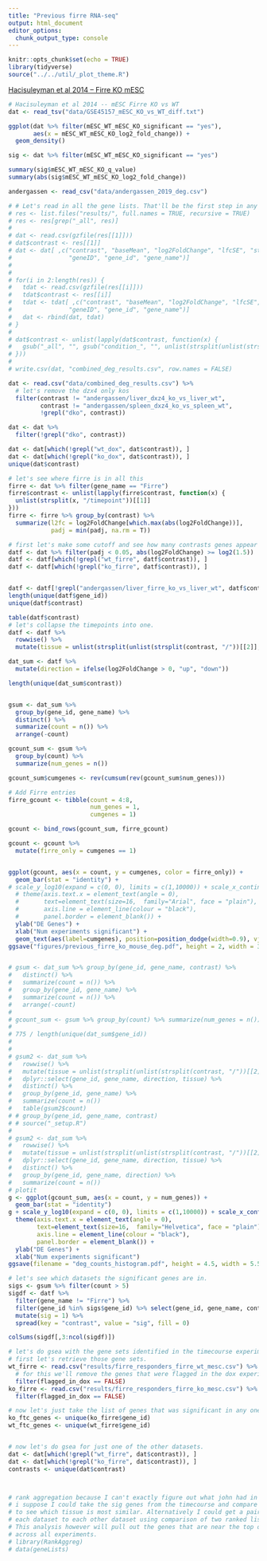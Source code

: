 ```yaml
---
title: "Previous firre RNA-seq"
output: html_document
editor_options: 
  chunk_output_type: console
---
```


```r
knitr::opts_chunk$set(echo = TRUE)
library(tidyverse)
source("../../util/_plot_theme.R")
```


[Hacisuleyman et al 2014 -- Firre KO mESC](https://www.ncbi.nlm.nih.gov/geo/download/?acc=GSE45157&format=file&file=GSE45157%5FmESC%5FKO%5Fvs%5FWT%5Fdiff%2Etxt%2Egz)
```r
# Hacisuleyman et al 2014 -- mESC Firre KO vs WT
dat <- read_tsv("data/GSE45157_mESC_KO_vs_WT_diff.txt")

ggplot(dat %>% filter(mESC_WT_mESC_KO_significant == "yes"), 
       aes(x = mESC_WT_mESC_KO_log2_fold_change)) + 
  geom_density() 

sig <- dat %>% filter(mESC_WT_mESC_KO_significant == "yes")

summary(sig$mESC_WT_mESC_KO_q_value)
summary(abs(sig$mESC_WT_mESC_KO_log2_fold_change))
```

```r
andergassen <- read_csv("data/andergassen_2019_deg.csv")
```

```r
# # Let's read in all the gene lists. That'll be the first step in any analysis.
# res <- list.files("results/", full.names = TRUE, recursive = TRUE)
# res <- res[grep("_all", res)]
# 
# dat <- read.csv(gzfile(res[[1]]))
# dat$contrast <- res[[1]]
# dat <- dat[ ,c("contrast", "baseMean", "log2FoldChange", "lfcSE", "stat", "pvalue", "padj",
#                "geneID", "gene_id", "gene_name")]
# 
# 
# for(i in 2:length(res)) {
#   tdat <- read.csv(gzfile(res[[i]]))
#   tdat$contrast <- res[[i]]
#   tdat <- tdat[ ,c("contrast", "baseMean", "log2FoldChange", "lfcSE", "stat", "pvalue", "padj",
#                "geneID", "gene_id", "gene_name")]
#   dat <- rbind(dat, tdat)
# }
# 
# dat$contrast <- unlist(lapply(dat$contrast, function(x) {
#   gsub("_all", "", gsub("condition_", "", unlist(strsplit(unlist(strsplit(x, "//"))[[2]], ".csv"))[[1]]))
# }))
# 
# write.csv(dat, "combined_deg_results.csv", row.names = FALSE)

dat <- read.csv("data/combined_deg_results.csv") %>%
  # let's remove the dzx4 only kos
  filter(contrast != "andergassen/liver_dxz4_ko_vs_liver_wt",
         contrast != "andergassen/spleen_dxz4_ko_vs_spleen_wt",
         !grepl("dko", contrast))

dat <- dat %>%
  filter(!grepl("dko", contrast))

dat <- dat[which(!grepl("wt_dox", dat$contrast)), ]
dat <- dat[which(!grepl("ko_dox", dat$contrast)), ]
unique(dat$contrast)

```

```r
# let's see where firre is in all this
firre <- dat %>% filter(gene_name == "Firre")
firre$contrast <- unlist(lapply(firre$contrast, function(x) {
  unlist(strsplit(x, "/timepoint"))[[1]]
}))
firre <- firre %>% group_by(contrast) %>% 
  summarize(l2fc = log2FoldChange[which.max(abs(log2FoldChange))],
            padj = min(padj, na.rm = T))
```


```r


# first let's make some cutoff and see how many contrasts genes appear in.
datf <- dat %>% filter(padj < 0.05, abs(log2FoldChange) >= log2(1.5))
datf <- datf[which(!grepl("wt_firre", datf$contrast)), ]
datf <- datf[which(!grepl("ko_firre", datf$contrast)), ]


datf <- datf[!grepl("andergassen/liver_firre_ko_vs_liver_wt", datf$contrast),]
length(unique(datf$gene_id))
unique(datf$contrast)

table(datf$contrast)
# let's collapse the timepoints into one.
datf <- datf %>%
  rowwise() %>%
  mutate(tissue = unlist(strsplit(unlist(strsplit(contrast, "/"))[[2]], "_"))[[1]])

dat_sum <- datf %>%
  mutate(direction = ifelse(log2FoldChange > 0, "up", "down"))

length(unique(dat_sum$contrast))


gsum <- dat_sum %>%
  group_by(gene_id, gene_name) %>%
  distinct() %>%
  summarize(count = n()) %>%
  arrange(-count)

gcount_sum <- gsum %>%
  group_by(count) %>%
  summarize(num_genes = n())

gcount_sum$cumgenes <- rev(cumsum(rev(gcount_sum$num_genes)))

# Add Firre entries
firre_gcount <- tibble(count = 4:8,
                       num_genes = 1,
                       cumgenes = 1)

gcount <- bind_rows(gcount_sum, firre_gcount)

gcount <- gcount %>%
  mutate(firre_only = cumgenes == 1)


ggplot(gcount, aes(x = count, y = cumgenes, color = firre_only)) + 
  geom_bar(stat = "identity") +
# scale_y_log10(expand = c(0, 0), limits = c(1,10000)) + scale_x_continuous(breaks = 1:6, limits = c(0,7), expand = c(0, 0)) +
  # theme(axis.text.x = element_text(angle = 0),
  #       text=element_text(size=16,  family="Arial", face = "plain"),
  #       axis.line = element_line(colour = "black"),
  #       panel.border = element_blank()) + 
  ylab("DE Genes") +
  xlab("Num experiments significant") +
  geom_text(aes(label=cumgenes), position=position_dodge(width=0.9), vjust=-0.25)
ggsave("figures/previous_firre_ko_mouse_deg.pdf", height = 2, width = 3)


# gsum <- dat_sum %>% group_by(gene_id, gene_name, contrast) %>%
#   distinct() %>%
#   summarize(count = n()) %>%
#   group_by(gene_id, gene_name) %>%
#   summarize(count = n()) %>%
#   arrange(-count)
# 
# gcount_sum <- gsum %>% group_by(count) %>% summarize(num_genes = n())
# 
# 775 / length(unique(dat_sum$gene_id))
# 
# 
# gsum2 <- dat_sum %>% 
#   rowwise() %>%
#   mutate(tissue = unlist(strsplit(unlist(strsplit(contrast, "/"))[[2]], "_"))[[1]]) %>%
#   dplyr::select(gene_id, gene_name, direction, tissue) %>%
#   distinct() %>%
#   group_by(gene_id, gene_name) %>%
#   summarize(count = n())
#   table(gsum2$count)
# # group_by(gene_id, gene_name, contrast)
# # source("_setup.R")
# 
# gsum2 <- dat_sum %>% 
#   rowwise() %>%
#   mutate(tissue = unlist(strsplit(unlist(strsplit(contrast, "/"))[[2]], "_"))[[1]]) %>%
#   dplyr::select(gene_id, gene_name, direction, tissue) %>%
#   distinct() %>%
#   group_by(gene_id, gene_name, direction) %>%
#   summarize(count = n())
# plotit
g <- ggplot(gcount_sum, aes(x = count, y = num_genes)) + 
  geom_bar(stat = "identity") 
g + scale_y_log10(expand = c(0, 0), limits = c(1,10000)) + scale_x_continuous(breaks = 1:6, limits = c(0,7), expand = c(0, 0)) +
  theme(axis.text.x = element_text(angle = 0),
        text=element_text(size=16,  family="Helvetica", face = "plain"),
        axis.line = element_line(colour = "black"),
        panel.border = element_blank()) + 
  ylab("DE Genes") +
  xlab("Num experiments significant")
ggsave(filename = "deg_counts_histogram.pdf", height = 4.5, width = 5.5)

# let's see which datasets the significant genes are in. 
sigs <- gsum %>% filter(count > 5)
sigdf <- datf %>% 
  filter(gene_name != "Firre") %>%
  filter(gene_id %in% sigs$gene_id) %>% select(gene_id, gene_name, contrast) %>%
  mutate(sig = 1) %>%
  spread(key = "contrast", value = "sig", fill = 0)

colSums(sigdf[,3:ncol(sigdf)])
```


```r
# let's do gsea with the gene sets identified in the timecourse experiments.
# first let's retrieve those gene sets. 
wt_firre <- read.csv("results/firre_responders_firre_wt_mesc.csv") %>%
  # for this we'll remove the genes that were flagged in the dox experiment.
  filter(flagged_in_dox == FALSE) 
ko_firre <- read.csv("results/firre_responders_firre_ko_mesc.csv") %>%
  filter(flagged_in_dox == FALSE) 

# now let's just take the list of genes that was significant in any one time point.
ko_ftc_genes <- unique(ko_firre$gene_id)
wt_ftc_genes <- unique(wt_firre$gene_id)


# now let's do gsea for just one of the other datasets.
dat <- dat[which(!grepl("wt_firre", dat$contrast)), ]
dat <- dat[which(!grepl("ko_firre", dat$contrast)), ]
contrasts <- unique(dat$contrast)




```

```r
# rank aggregation because I can't exactly figure out what john had in mind with gsea.
# i suppose I could take the sig genes from the timecourse and compare them to each experiment
# to see which tissue is most similar. Alternatively I could get a pairwise distance measure of
# each dataset to each other dataset using comparison of two ranked lists. 
# This analysis however will pull out the genes that are near the top of the lists
# across all experiments.
# library(RankAggreg)
# data(geneLists)
```





